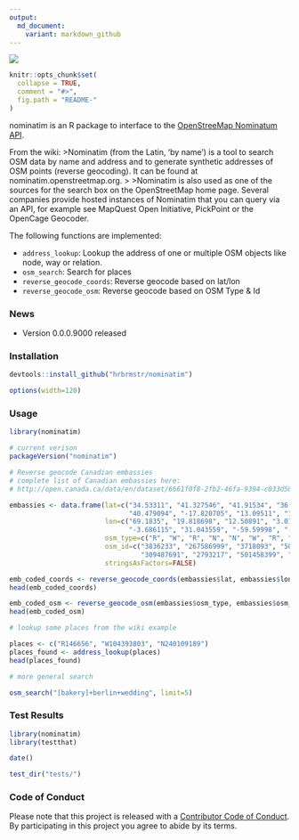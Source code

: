 ```yaml
---
output:
  md_document:
    variant: markdown_github
---
```


![](nominatim.png)

<!-- README.md is generated from README.Rmd. Please edit that file -->

```r
knitr::opts_chunk$set(
  collapse = TRUE,
  comment = "#>",
  fig.path = "README-"
)
```

nominatim is an R package to interface to the [OpenStreeMap Nominatum API](http://wiki.openstreetmap.org/wiki/Nominatim).

From the wiki:
>Nominatim (from the Latin, 'by name') is a tool to search OSM data by name and address and to generate synthetic addresses of OSM points (reverse geocoding). It can be found at nominatim.openstreetmap.org.
>
>Nominatim is also used as one of the sources for the search box on the OpenStreetMap home page. Several companies provide hosted instances of Nominatim that you can query via an API, for example see MapQuest Open Initiative, PickPoint or the OpenCage Geocoder.

The following functions are implemented:

- `address_lookup`:	Lookup the address of one or multiple OSM objects like node, way or relation.
- `osm_search`:	Search for places
- `reverse_geocode_coords`:	Reverse geocode based on lat/lon
- `reverse_geocode_osm`:	Reverse geocode based on OSM Type & Id

### News

- Version 0.0.0.9000 released

### Installation

```r
devtools::install_github("hrbrmstr/nominatim")
```

```r
options(width=120)
```

### Usage

```r
library(nominatim)

# current verison
packageVersion("nominatim")

# Reverse geocode Canadian embassies
# complete list of Canadian embassies here:
# http://open.canada.ca/data/en/dataset/6661f0f8-2fb2-46fa-9394-c033d581d531

embassies <- data.frame(lat=c("34.53311", "41.327546", "41.91534", "36.76148", "-13.83282",
                              "40.479094", "-17.820705", "13.09511", "13.09511"),
                        lon=c("69.1835", "19.818698", "12.50891", "3.0166", "-171.76462",
                              "-3.686115", "31.043559", "-59.59998", "-59.59998"),
                        osm_type=c("R", "W", "R", "N", "N", "W", "R", "N", "N"),
                        osm_id=c("3836233", "267586999", "3718093", "501522082", "305640297",
                                 "309487691", "2793217", "501458399", "501458399"),
                        stringsAsFactors=FALSE)

emb_coded_coords <- reverse_geocode_coords(embassies$lat, embassies$lon)
head(emb_coded_coords)

emb_coded_osm <- reverse_geocode_osm(embassies$osm_type, embassies$osm_id)
head(emb_coded_osm)

# lookup some places from the wiki example

places <- c("R146656", "W104393803", "N240109189")
places_found <- address_lookup(places)
head(places_found)

# more general search

osm_search("[bakery]+berlin+wedding", limit=5)

```

### Test Results

```r
library(nominatim)
library(testthat)

date()

test_dir("tests/")
```

### Code of Conduct

Please note that this project is released with a [Contributor Code of Conduct](CONDUCT.md). 
By participating in this project you agree to abide by its terms.
